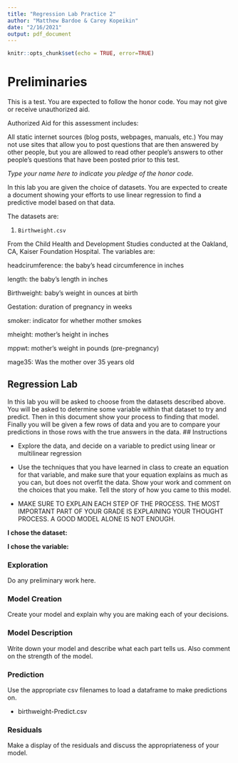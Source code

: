 ```yaml
---
title: "Regression Lab Practice 2"
author: "Matthew Bardoe & Carey Kopeikin"
date: "2/16/2021"
output: pdf_document
---
```


```r
knitr::opts_chunk$set(echo = TRUE, error=TRUE)
```
# Preliminaries

This is a test. You are expected to follow the honor code. You may not give or receive unauthorized aid.

Authorized Aid for this assessment includes:

All static internet sources (blog posts, webpages, manuals, etc.) You may not use sites that allow you to post questions that are then answered by other people, but you are allowed to read other people's answers to other people's questions that have been posted prior to this test. 

*Type your name here to indicate you pledge of the honor code.*



In this lab you are given the choice of datasets. You are expected to create a document showing your efforts to use linear regression to find a predictive model based on that data. 

The datasets are:

1. ```Birthweight.csv```


From the Child Health and Development Studies conducted at the Oakland, CA, Kaiser Foundation Hospital. The variables are:

headcirumference: the baby's head circumference in inches

length: the baby's length in inches

Birthweight: baby's weight in ounces at birth

Gestation: duration of pregnancy in weeks

smoker: indicator for whether mother smokes 

mheight: mother's height in inches

mppwt: mother's weight in pounds (pre-pregnancy)

mage35: Was the mother over 35 years old


## Regression Lab 

In this lab you will be asked to choose from the datasets described above. You will be asked to determine some variable within that dataset to try and predict. Then in this document show your process to finding that model. Finally you will be given a few rows of data and you are to compare your predictions in those rows with the true answers in the data.
## Instructions

* Explore the data, and decide on a variable to predict using linear or multilinear regression

* Use the techniques that you have learned in class to create an equation for that variable, and make sure that your equation explains as much as you can, but does not overfit the data. Show your work and comment on the choices that you make. Tell the story of how you came to this model.

* MAKE SURE TO EXPLAIN EACH STEP OF THE PROCESS. THE MOST IMPORTANT PART OF YOUR GRADE IS EXPLAINING YOUR THOUGHT PROCESS. A GOOD MODEL ALONE IS NOT ENOUGH. 

**I chose the dataset:**


**I chose the variable:**




### Exploration
Do any preliminary work here.


### Model Creation
Create your model and explain why you are making each of your decisions.



### Model Description
Write down your model and describe what each part tells us. Also comment on the strength of the model.




### Prediction
Use the appropriate csv filenames to load a dataframe to make predictions on.

* birthweight-Predict.csv



### Residuals
Make a display of the residuals and discuss the appropriateness of your model. 




